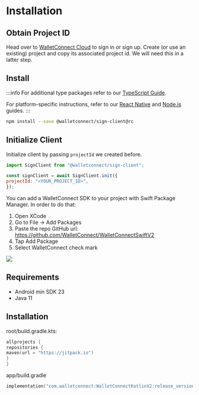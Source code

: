 
# Installation

## Obtain Project ID

Head over to [WalletConnect Cloud](https://cloud.walletconnect.com/) to sign in or sign up. Create (or use an existing) project and copy its associated project id. We will need this in a latter step.

## Install 





<Tabs groupId="platform">
<TabItem value="js" label="JS">



:::info
For additional type packages refer to our [TypeScript Guide](../old/javascript/guides/typescript).

For platform-specific instructions, refer to our [React Native](../old/javasscript/guides/react-native) and [Node.js](../guides/nodejs.md) guides.
:::


```bash
npm install --save @walletconnect/sign-client@rc
```

## Initialize Client

Initialize client by passing `projectId` we created before.

```js
import SignClient from "@walletconnect/sign-client";

const signClient = await SignClient.init({
projectId: "<YOUR_PROJECT_ID>",
});
```

</TabItem>
<TabItem value="swift" label="Swift">

You can add a WalletConnect SDK to your project with Swift Package Manager. In order to do that:

1. Open XCode
2. Go to File -> Add Packages
3. Paste the repo GitHub url: https://github.com/WalletConnect/WalletConnectSwiftV2
4. Tap Add Package
5. Select WalletConnect check mark


</TabItem>
<TabItem value="kotlin" label="Kotlin">


[![](https://jitpack.io/v/WalletConnect/WalletConnectKotlinV2.svg)](https://jitpack.io/#WalletConnect/WalletConnectKotlinV2)

## Requirements

* Android min SDK 23
* Java 11

## Installation

root/build.gradle.kts:

```kotlin
allprojects {
repositories {
maven(url = "https://jitpack.io")
}
}
```

app/build.gradle

```kotlin
implementation("com.walletconnect:WalletConnectKotlinV2:release_version")
```


</TabItem>
</Tabs>




